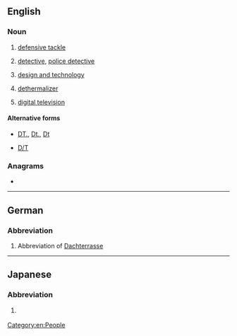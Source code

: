 {{also|Dt|dT|dt.|dt'|ḏt}}
==English==
{{wikipedia}}

===Noun===
{{en-noun|~}}

# {{lb|en|American football|Canadian football}} [[defensive tackle]]
# {{lb|en|law enforcement}} [[detective]], [[police detective]]
# {{lb|en|education}} [[design and technology]]
# {{lb|en|aviation}} [[dethermalizer]]
# [[digital television]]

====Alternative forms====
* {{sense|law enforcement}} [[DT.]], [[Dt.]], [[Dt]]
* {{sense|aviation}} [[D/T]]

===Anagrams===
* {{anagrams|en|TD}}

----

==German==

===Abbreviation===
{{head|de|abbreviation}}

# Abbreviation of [[Dachterrasse]]

----

==Japanese==

===Abbreviation===
{{head|ja|initialism}}

# {{lb|ja|slang}} {{abbreviation of|lang=ja|dōtei}} {{gloss|[[どうてい]]}} {{qualifier|[[童貞]]}}

[[Category:en:People]]